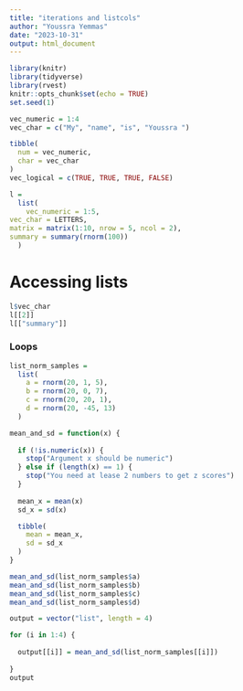 ```yaml
---
title: "iterations and listcols"
author: "Youssra Yemmas"
date: "2023-10-31"
output: html_document
---
```


```r
library(knitr)
library(tidyverse)
library(rvest)
knitr::opts_chunk$set(echo = TRUE)
set.seed(1)
```

```r
vec_numeric = 1:4
vec_char = c("My", "name", "is", "Youssra ")

tibble(
  num = vec_numeric,
  char = vec_char
)
vec_logical = c(TRUE, TRUE, TRUE, FALSE)
```

```r
l =
  list(
    vec_numeric = 1:5,
vec_char = LETTERS,
matrix = matrix(1:10, nrow = 5, ncol = 2),
summary = summary(rnorm(100))
  )

```

# Accessing lists
```r

l$vec_char
l[[2]]
l[["summary"]]
```

### Loops
```r
list_norm_samples = 
  list(
    a = rnorm(20, 1, 5),
    b = rnorm(20, 0, 7),
    c = rnorm(20, 20, 1),
    d = rnorm(20, -45, 13)
  )
```

```r
mean_and_sd = function(x) {
  
  if (!is.numeric(x)) {
    stop("Argument x should be numeric")
  } else if (length(x) == 1) {
    stop("You need at lease 2 numbers to get z scores")
  }
  
  mean_x = mean(x)
  sd_x = sd(x)

  tibble(
    mean = mean_x,
    sd = sd_x
  )
}
```
```r
mean_and_sd(list_norm_samples$a)
mean_and_sd(list_norm_samples$b)
mean_and_sd(list_norm_samples$c)
mean_and_sd(list_norm_samples$d)
```


```r
output = vector("list", length = 4)

for (i in 1:4) {
  
  output[[i]] = mean_and_sd(list_norm_samples[[i]])
  
}
output

```

